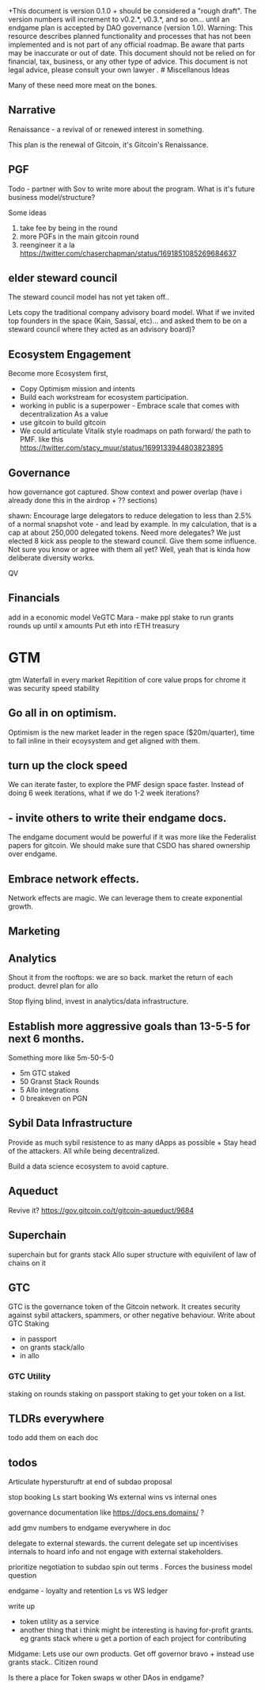 
<Callout type="info">
+This document is version 0.1.0 + should be considered a "rough draft".  The version numbers will increment to v0.2.*, v0.3.*, and so on... until an endgame plan is accepted by DAO governance (version 1.0).
</Callout>


<Callout type="warning">
  Warning: This resource describes planned functionality and processes that has
  not been implemented and is not part of any official roadmap. Be aware that parts may be inaccurate or out of
  date.  This document should not be relied on for financial, tax, business, or any other type of advice.  This document is not legal advice, please consult your own lawyer .
</Callout>
# Miscellanous Ideas

Many of these need more meat on the bones.

## Narrative

Renaissance - a revival of or renewed interest in something.

This plan is the renewal of Gitcoin, it's Gitcoin's Renaissance.

## PGF

Todo - partner with Sov to write more about the program.  What is it's future business model/structure?

Some ideas
1. take fee by being in the round
2. more PGFs in the main gitcoin round
3. reengineer it a la https://twitter.com/chaserchapman/status/1691851085269684637

## elder steward council

The steward council model has not yet taken off.. 

Lets copy the traditional company advisory board model.  What if we invited top founders in the space (Kain, Sassal, etc)... and asked them to be on a steward council where they acted as an advisory board)?

## Ecosystem Engagement

Become more Ecosystem first, 

- Copy Optimism mission and intents
- Build each workstream for ecosystem participation.
- working in public is a superpower - Embrace scale that comes with decentralization As a value
- use gitcoin to build gitcoin
- We could articulate Vitalik style roadmaps on path forward/ the path to PMF. like this https://twitter.com/stacy_muur/status/1699133944803823895


## Governance 

how governance got captured. Show context and power overlap (have i already done this in the airdrop + ?? sections)

shawn: Encourage large delegators to reduce delegation to less than 2.5% of a normal snapshot vote - and lead by example. In my calculation, that is a cap at about 250,000 delegated tokens. Need more delegates? We just elected 8 kick ass people to the steward council. Give them some influence. Not sure you know or agree with them all yet? Well, yeah that is kinda how deliberate diversity works.

QV

## Financials

add in a economic model
VeGTC
Mara - make ppl stake to run grants rounds up until x amounts
Put eth into rETH treasury

# GTM
gtm
Waterfall in every market
Repitition of core value props
	for chrome it was security speed stability

## Go all in on optimism.

Optimism is the new market leader in the regen space ($20m/quarter), time to fall inline in their ecoysystem and get aligned with them.

## turn up the clock speed 

We can iterate faster, to explore the PMF design space faster.  Instead of doing 6 week iterations, what if we do 1-2 week iterations?

## - invite others to write their endgame docs. 

The endgame document would be powerful if it was more like the Federalist papers for gitcoin.  We should make sure that CSDO has shared ownership over endgame.

## Embrace network effects.

Network effects are magic.  We can leverage them to create exponential growth.

## Marketing
## Analytics

Shout it from the rooftops: we are so back.  market the return of each product.
devrel plan for allo

Stop flying blind, invest in analytics/data infrastructure.

## Establish more aggressive goals than 13-5-5 for next 6 months.

Something more like 5m-50-5-0
- 5m GTC staked
- 50 Granst Stack Rounds
- 5 Allo integrations
- 0 breakeven on PGN

## Sybil Data Infrastructure

Provide as much sybil resistence to as many dApps as possible + Stay head of the attackers.  All while being decentralized.

Build a data science ecosystem to avoid capture.

## Aqueduct

Revive it? https://gov.gitcoin.co/t/gitcoin-aqueduct/9684

## Superchain

superchain but for grants stack
Allo super structure
with equivilent of law of chains on it

## GTC

GTC is the governance token of the Gitcoin network.  It creates security against sybil attackers, spammers, or other negative behaviour.
Write about GTC Staking
- in passport
- on grants stack/allo
- in allo

### GTC Utility

staking on rounds
staking on passport
staking to get your token on a list.

## TLDRs everywhere

todo add them on each doc

## todos

Articulate hypersturuftr at end of subdao proposal

stop booking Ls start booking Ws
external wins vs internal ones

governance documentation like https://docs.ens.domains/ ?

add gmv numbers to endgame everywhere in doc

delegate to external stewards. the current delegate set up incentivises internals to hoard info and not engage with external stakeholders.

prioritize negotiation to subdao spin out terms . Forces the business model question

endgame - loyalty and retention
Ls vs WS ledger

write up
- token utility as a service
- another thing that i think might be interesting is having for-profit grants.  eg grants stack where u get a portion of each project for contributing


Midgame: Lets use our own products.  Get off governor bravo + instead use grants stack..  Citizen round

Is there a place for Token swaps w other DAos in endgame?


